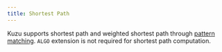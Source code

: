 ```yaml
---
title: Shortest Path
---
```


Kuzu supports shortest path and weighted shortest path through [pattern matching](/cypher/query-clauses/match#shortest-path).
`ALGO` extension is not required for shortest path computation.